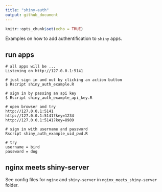 ```yaml
---
title: "shiny-auth"
output: github_document
---
```


```r
knitr::opts_chunk$set(echo = TRUE)
```

Examples on how to add authentification to `shiny` apps.

## run apps

```
# all apps will be ...
Listening on http://127.0.0.1:5141

# just sign in and out by clicking an action button
$ Rscript shiny_auth_example.R

# sign in by passing an api key
$ Rscript shiny_auth_example_api_key.R

# open browser and try
http://127.0.0.1:5141
http://127.0.0.1:5141?key=1234
http://127.0.0.1:5141?key=8989

# sign in with username and password
Rscript shiny_auth_example_uid_pwd.R

# try
username = bird
password = dog
```

## nginx meets shiny-server

See config files for `nginx` and `shiny-server` in `nginx_meets_shiny-server` folder.
